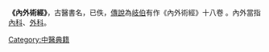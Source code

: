{{Unreferenced |time=2010-09-29T22:27:23+00:00 }}
{{medical}}
'''《內外術經》'''，古醫書名，已佚，[[傳說|傳說]]為[[岐伯|岐伯]]有作《內外術經》十八卷<!-- 黃帝有熊氏命雷公、岐伯論經脈傍通，問難八十一，為《難經》。○81教制九針，著《內外術經》十八卷。（《太平御覽》卷七二一引《帝王世紀》）-->。內外當指[[內科|內科]]、[[外科|外科]]。

{{中醫小作品}}

[[Category:中醫典籍|Category:中醫典籍]]